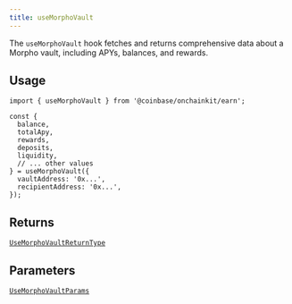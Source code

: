 ```yaml
---
title: useMorphoVault
---
```



The `useMorphoVault` hook fetches and returns comprehensive data about a Morpho vault, including APYs, balances, and rewards.

## Usage

```tsx
import { useMorphoVault } from '@coinbase/onchainkit/earn';

const {
  balance,
  totalApy,
  rewards,
  deposits,
  liquidity,
  // ... other values
} = useMorphoVault({
  vaultAddress: '0x...',
  recipientAddress: '0x...',
});
```

## Returns

[`UseMorphoVaultReturnType`](/onchainkit/earn/types#usemorphovaultreturntype)

## Parameters

[`UseMorphoVaultParams`](/onchainkit/earn/types#usemorphovaultparams)



<PolicyBanner />